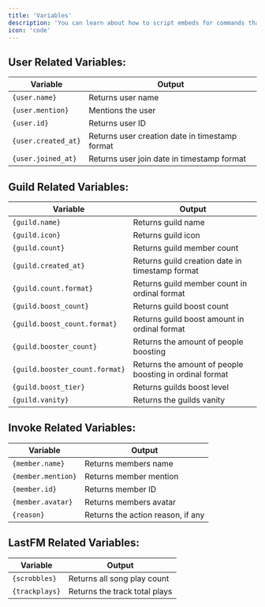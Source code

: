 ```yaml
---
title: 'Variables'
description: 'You can learn about how to script embeds for commands that support this feature.'
icon: 'code'
---
```


## User Related Variables:

| Variable                             | Output                                        |
| ------------------------------------ | --------------------------------------------- |
| ``{user.name}``                      | Returns user name                             |
| ``{user.mention}``                   | Mentions the user                             |
| ``{user.id}``                        | Returns user ID                               |
| ``{user.created_at}``                | Returns user creation date in timestamp format|
| ``{user.joined_at}``                 | Returns user join date in timestamp format    |

## Guild Related Variables:

| Variable                             | Output                                                 |
| ------------------------------------ | ------------------------------------------------------ |
| ``{guild.name}``                     | Returns guild name                                     |
| ``{guild.icon}``                     | Returns guild icon                                     |   
| ``{guild.count}``                    | Returns guild member count                             |
| ``{guild.created_at}``               | Returns guild creation date in timestamp format        |
| ``{guild.count.format}``             | Returns guild member count in ordinal format           |
| ``{guild.boost_count}``              | Returns guild boost count                              |
| ``{guild.boost_count.format}``       | Returns guild boost amount in ordinal format           |
| ``{guild.booster_count}``            | Returns the amount of people boosting                  |
| ``{guild.booster_count.format}``     | Returns the amount of people boosting in ordinal format|
| ``{guild.boost_tier}``               | Returns guilds boost level                             |
| ``{guild.vanity}``                   | Returns the guilds vanity                              |

## Invoke Related Variables:

| Variable                             | Output                                                 |
| ------------------------------------ | ------------------------------------------------------ |
| ``{member.name}``                    | Returns members name                                   |
| ``{member.mention}``                 | Returns member mention                                 |
| ``{member.id}``                      | Returns member ID                                      |
| ``{member.avatar}``                  | Returns members avatar                                 |
| ``{reason}``                         | Returns the action reason, if any                      |

## LastFM Related Variables:

| Variable                             | Output                                                 |
| ------------------------------------ | ------------------------------------------------------ |
| ``{scrobbles}``                      | Returns all song play count                            |
| ``{trackplays}``                     | Returns the track total plays                          |
